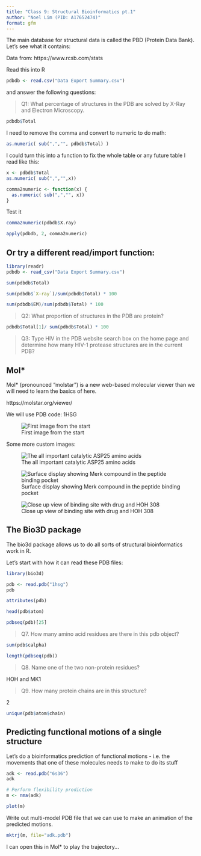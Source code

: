 ```yaml
---
title: "Class 9: Structural Bioinformatics pt.1"
author: "Noel Lim (PID: A17652474)"
format: gfm
---
```


The main database for structural data is called the PBD (Protein Data Bank). Let's see what it contains:

Data from: https://www.rcsb.com/stats


Read this into R
```r
pdbdb <- read.csv("Data Export Summary.csv")
```

and answer the following questions:

> Q1: What percentage of structures in the PDB are solved by X-Ray and Electron Microscopy.

```r
pdbdb$Total
```

I need to remove the comma and convert to numeric to do math:
```r
as.numeric( sub(",","", pdbdb$Total) )
```

I could turn this into a function to fix the whole table or any future table I read like this:

```r
x <- pdbdb$Total
as.numeric( sub(",","",x))
```

```r
comma2numeric <- function(x) {
  as.numeric( sub(",","", x))
}
```

Test it
```r
comma2numeric(pdbdb$X.ray)
```

```r
apply(pdbdb, 2, comma2numeric)
```

## Or try a different read/import function:

```r
library(readr)
pdbdb <- read_csv("Data Export Summary.csv")
```

```r
sum(pdbdb$Total)
```

```r
sum(pdbdb$`X-ray`)/sum(pdbdb$Total) * 100
```

```r
sum(pdbdb$EM)/sum(pdbdb$Total) * 100
```


> Q2: What proportion of structures in the PDB are protein?

```r
pdbdb$Total[1]/ sum(pdbdb$Total) * 100
```


> Q3: Type HIV in the PDB website search box on the home page and determine how many HIV-1 protease structures are in the current PDB?

## Mol*

Mol* (pronounced "molstar") is a new web-based molecular viewer than we will need to learn the basics of here.

https://molstar.org/viewer/

We will use PDB code: 1HSG

![First image from the start](1HSG1.png)

Some more custom images:

![The all important catalytic ASP25 amino acids](1HSG2.png)

![Surface display showing Merk compound in the peptide binding pocket](1HSG3.png)

![Close up view of binding site with drug and HOH 308](1HSG4.png)

## The Bio3D package

The bio3d package allows us to do all sorts of structural bioinformatics work in R.

Let's start with how it can read these PDB files:

```r
library(bio3d)

pdb <- read.pdb("1hsg")
pdb
```

```r
attributes(pdb)
```

```r
head(pdb$atom)
```

```r
pdbseq(pdb)[25]
```


> Q7. How many amino acid residues are there in this pdb object?

```r
sum(pdb$calpha)
```


```r
length(pdbseq(pdb))
```

> Q8. Name one of the two non-protein residues?

HOH and MK1

> Q9. How many protein chains are in this structure?

2

```r
unique(pdb$atom$chain)
```

## Predicting functional motions of a single structure

Let's do a bioinformatics prediction of functional motions - i.e. the movements that one of these molecules needs to make to do its stuff

```r
adk <- read.pdb("6s36")
adk
```

```r
# Perform flexibility prediction 
m <- nma(adk)

plot(m)
```

Write out multi-model PDB file that we can use to make an animation of the predicted motions.
```r
mktrj(m, file="adk.pdb")
```

I can open this in Mol* to play the trajectory...

